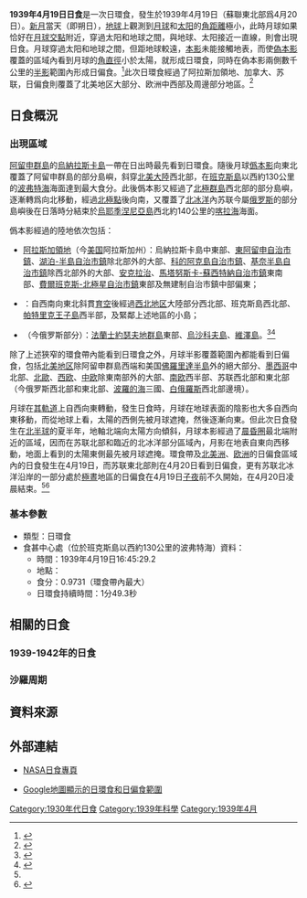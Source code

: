 {{NoteTA
|G1=Toponym
|1=zh-tw:卡拉海; zh-cn:喀拉海
|2=zh-cn:西北地区; zh-hk:西北地區; zh-tw:西北地方
}}
{{Infobox Solar eclipse
| Year        = 1939
| Month       = 4
| Day         = 19
| Type        = 日環食
| Image       = SE1939Apr19A.png
| Image size  = 200px
| Image intro = 1939年4月19日日環食路徑圖
  <!--   日食資料   -->
| Gamma       = 0.9388
| Mag         = 0.9731
| Saros       = 118
| Saros total = 72
| Saros seq   = 64
  <!--     食甚     -->
| Duration    = 1分49.3秒
| Location    = [[班克斯島|班克斯島]]以西約130公里的[[波弗特海|波弗特海]]
| Coords      = {{coord|73|8.4|N|129|5.4|W}}
| Width       = 284.9公里
  <!--   開始時間   -->
| Partial     = 
| Start type  = 
| Centre      = 
| Greatest    = 16:45:29.2
  <!--     倒數     -->
| hour        = 16
| minute      = 45
| second      = 29
| Duration_s  = 
}}
'''1939年4月19日日食'''是一次日環食，發生於1939年4月19日（蘇聯東北部爲4月20日）。[[新月|新月]]當天（即朔日），[[地球|地球]]上觀測到[[月球|月球]]和[[太阳|太阳]]的[[角距離|角距離]]極小，此時月球如果恰好在[[月球交點|月球交點]]附近，穿過太阳和地球之間，與地球、太阳接近一直線，則會出現日食。月球穿過太阳和地球之間，但距地球較遠，[[本影|本影]]未能接觸地表，而使[[偽本影|偽本影]]覆蓋的區域內看到月球的[[角直徑|角直徑]]小於太陽，就形成日環食，同時在偽本影兩側數千公里的[[半影|半影]]範圍內形成日偏食。<ref name="astron">{{cite web|author=樊忠玉|title=日（月）食|url=http://www.astron.ac.cn/bencandy-51-1630-1.htm|publisher=中国天文科普网|accessdate=2016-03-27|archive-date=2014-09-17|archive-url=https://web.archive.org/web/20140917080048/http://www.astron.ac.cn/bencandy-51-1630-1.htm|dead-url=no}}</ref>此次日環食經過了阿拉斯加領地、加拿大、苏联，日偏食則覆蓋了北美地区大部分、欧洲中西部及周邊部分地區。<ref name="NASAGIF">{{cite web|author=Fred Espenak|title=Annular Solar Eclipse of 1939 Apr 19|url=http://eclipse.gsfc.nasa.gov/SEplot/SEplot1901/SE1939Apr19A.GIF|publisher=NASA Eclipse Web Site|accessdate=2016-03-27|archive-date=2020-10-23|archive-url=https://web.archive.org/web/20201023090646/https://eclipse.gsfc.nasa.gov/SEplot/SEplot1901/SE1939Apr19A.GIF|dead-url=no}}{{en}}</ref>

== 日食概況 ==
=== 出現區域 ===
[[阿留申群島|阿留申群島]]的[[烏納拉斯卡島|烏納拉斯卡島]]一帶在日出時最先看到日環食。隨後月球[[僞本影|僞本影]]向東北覆蓋了阿留申群島的部分島嶼，斜穿[[北美洲|北美大陸]]西北部，在[[班克斯島|班克斯島]]以西約130公里的[[波弗特海|波弗特海]]海面達到最大食分。此後僞本影又經過了[[北極群島|北極群島]]西北部的部分島嶼，逐漸轉爲向北移動，經過[[北極點|北極點]]後向南，又覆蓋了[[北冰洋|北冰洋]]內苏联今屬[[俄罗斯|俄罗斯]]的部分島嶼後在日落時分結束於[[烏耶季涅尼亞島|烏耶季涅尼亞島]]西北約140公里的[[喀拉海|喀拉海]]海面。

僞本影經過的陸地依次包括：
*{{flagicon|Alaska}} [[阿拉斯加領地|阿拉斯加領地]]（今[[美国|美国]]阿拉斯加州）：烏納拉斯卡島中東部、[[東阿留申自治市鎮|東阿留申自治市鎮]]、[[湖泊-半島自治市鎮|湖泊-半島自治市鎮]]除北部外的大部、[[科的阿克島自治市鎮|科的阿克島自治市鎮]]、[[基奈半島自治市鎮|基奈半島自治市鎮]]除西北部外的大部、[[安克拉治|安克拉治]]、[[馬塔努斯卡-蘇西特納自治市鎮|馬塔努斯卡-蘇西特納自治市鎮]]東南部、[[費爾班克斯-北極星自治市鎮|費爾班克斯-北極星自治市鎮]]東部及無建制自治市鎮中部偏東；
*{{flag|CAN|1921}}：自西南向東北斜貫[[育空|育空]]後經過[[西北地区_(加拿大)|西北地区]]大陸部分西北部、班克斯島西北部、[[帕特里克王子島|帕特里克王子島]]西半部，及緊鄰上述地區的小島；
*{{flag|USSR|1923}}（今俄罗斯部分）：[[法蘭士約瑟夫地群島|法蘭士約瑟夫地群島]]東部、[[烏沙科夫島|烏沙科夫島]]、[[維澤島|維澤島]]。<ref>{{cite web|author=Fred Espenak|title=Annular Solar Eclipse of 1939 Apr 19 - Google Maps and Solar Eclipse Paths|url=http://eclipse.gsfc.nasa.gov/SEgoogle/SEgoogle1901/SE1939Apr19Agoogle.html|publisher=NASA Eclipse Web Site|accessdate=2016-03-27|archive-date=2020-10-23|archive-url=https://web.archive.org/web/20201023062948/https://eclipse.gsfc.nasa.gov/SEgoogle/SEgoogle1901/SE1939Apr19Agoogle.html|dead-url=no}}{{en}}</ref><ref>{{cite web|author=Xavier M. Jubier|title=Eclipse Annulaire de Soleil du 19 avril 1939 - Cartographie Interactive Google (1939 April 19 Annular Solar Eclipse - Interactive Google Map)|url=http://xjubier.free.fr/site_pages/solar_eclipses/xSE_GoogleMap3.php?Ecl=+19390419|accessdate=2016-03-27|archive-date=2019-06-09|archive-url=https://web.archive.org/web/20190609055336/http://xjubier.free.fr/site_pages/solar_eclipses/xSE_GoogleMap3.php?Ecl=+19390419|dead-url=no}}{{fr}}{{en}}</ref>

除了上述狹窄的環食帶內能看到日環食之外，月球半影覆蓋範圍內都能看到日偏食，包括[[北美地区|北美地区]]除阿留申群島西端和美国[[佛羅里達半島|佛羅里達半島]]外的絕大部分、[[墨西哥|墨西哥]]中北部、[[北歐|北歐]]、[[西欧|西欧]]、[[中欧|中欧]]除東南部外的大部、[[南欧|南欧]]西半部、苏联西北部和東北部（今俄罗斯西北部和東北部、[[波羅的海|波羅的海]]三國、[[白俄羅斯|白俄羅斯]]西北部邊境）。

月球在[[月球軌道|其軌道]]上自西向東轉動，發生日食時，月球在地球表面的陰影也大多自西向東移動，而從地球上看，太陽的西側先被月球遮掩，然後逐漸向東。但此次日食發生在[[北半球|北半球]]的夏半年，地軸北端向太陽方向傾斜，月球本影經過了[[晨昏圈|晨昏圈]]最北端附近的區域，因而在苏联北部和臨近的北冰洋部分區域內，月影在地表自東向西移動，地面上看到的太陽東側最先被月球遮掩。環食帶及[[北美洲|北美洲]]、[[欧洲|欧洲]]的日偏食區域內的日食發生在4月19日，而苏联東北部則在4月20日看到日偏食，更有苏联北冰洋沿岸的一部分處於[[極晝|極晝]]地區的日偏食在4月19日[[子夜|子夜]]前不久開始，在4月20日凌晨結束。<ref name="NASAGIF"/><ref>{{cite web|author=Fred Espenak|title=Catalog of Solar Eclipses (1901 to 2000)|url=http://eclipse.gsfc.nasa.gov/SEcat5/SE1901-2000.html|publisher=NASA Eclipse Web Site|accessdate=2016-03-27|archive-date=2008-08-29|archive-url=https://web.archive.org/web/20080829151131/http://eclipse.gsfc.nasa.gov/SEcat5/SE1901-2000.html|dead-url=no}}{{en}}</ref>

=== 基本參數 ===
{{NoteUTC}}
* 類型：日環食
* 食甚中心處（位於班克斯島以西約130公里的波弗特海）資料：
** 時間：1939年4月19日16:45:29.2
** 地點：{{coord|73|8.4|N|129|5.4|W}}
** 食分：0.9731（環食帶內最大）
** 日環食持續時間：1分49.3秒

== 相關的日食 ==
=== 1939-1942年的日食 ===
{{Solar eclipse set 1939-1942}}

=== 沙羅周期 ===
{{Solar Saros series 118}}

== 資料來源 ==
{{reflist}}

== 外部連結 ==
{{日食主題}}
* [http://eclipse.gsfc.nasa.gov/solar.html NASA日食專頁]{{Wayback|url=http://eclipse.gsfc.nasa.gov/solar.html |date=20190108200537 }}{{en}}
{{Solar eclipse NASA reference|1901/SE1939Apr19A}}
* [http://xjubier.free.fr/site_pages/solar_eclipses/xSE_GoogleMap3.php?Ecl=+19390419 Google地圖顯示的日環食和日偏食範圍]{{Wayback|url=http://xjubier.free.fr/site_pages/solar_eclipses/xSE_GoogleMap3.php?Ecl=+19390419 |date=20190609055336 }}{{fr}}{{en}}

{{Solar eclipses
|nature=日環食
|previous=[[1938年11月21日日食|1938年11月21日日食]]|natureprevious=日偏食
|previoussamenature=[[1937年12月2日日食|1937年12月2日日食]]
|next=[[1939年10月12日日食|1939年10月12日日食]]|naturenext=日全食
|nextsamenature=[[1940年4月7日日食|1940年4月7日日食]]
}}
{{日食}}

[[Category:1930年代日食|Category:1930年代日食]]
[[Category:1939年科學|Category:1939年科學]]
[[Category:1939年4月|Category:1939年4月]]